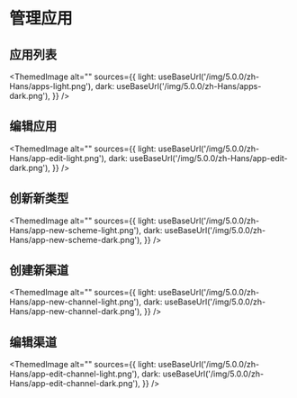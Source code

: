 # 管理应用


## 应用列表

<ThemedImage
  alt=""
  sources={{
    light: useBaseUrl('/img/5.0.0/zh-Hans/apps-light.png'),
    dark: useBaseUrl('/img/5.0.0/zh-Hans/apps-dark.png'),
  }}
/>

## 编辑应用

<ThemedImage
  alt=""
  sources={{
    light: useBaseUrl('/img/5.0.0/zh-Hans/app-edit-light.png'),
    dark: useBaseUrl('/img/5.0.0/zh-Hans/app-edit-dark.png'),
  }}
/>

## 创新新类型

<ThemedImage
  alt=""
  sources={{
    light: useBaseUrl('/img/5.0.0/zh-Hans/app-new-scheme-light.png'),
    dark: useBaseUrl('/img/5.0.0/zh-Hans/app-new-scheme-dark.png'),
  }}
/>

## 创建新渠道

<ThemedImage
  alt=""
  sources={{
    light: useBaseUrl('/img/5.0.0/zh-Hans/app-new-channel-light.png'),
    dark: useBaseUrl('/img/5.0.0/zh-Hans/app-new-channel-dark.png'),
  }}
/>

## 编辑渠道

<ThemedImage
  alt=""
  sources={{
    light: useBaseUrl('/img/5.0.0/zh-Hans/app-edit-channel-light.png'),
    dark: useBaseUrl('/img/5.0.0/zh-Hans/app-edit-channel-dark.png'),
  }}
/>
